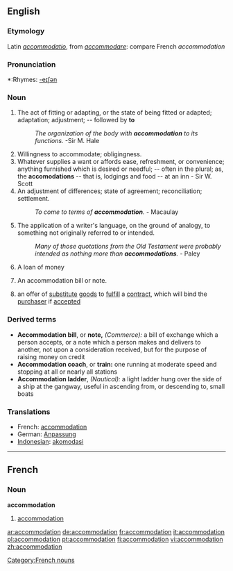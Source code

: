 ==English==

===Etymology===
Latin ''[[accommodatio]]'', from ''[[accommodare]]'': compare French ''accommodation''

===Pronunciation===
*:Rhymes: [[Rhymes:English:-eɪʃǝn|-eɪʃǝn]]

===Noun===
{{en-noun}}

# The act of fitting or adapting, or the state of being fitted or adapted; adaptation; adjustment; -- followed by '''to'''
#:''The organization of the body with '''accommodation''' to its functions.''  -Sir M. Hale
# Willingness to accommodate; obligingness.
# Whatever supplies a want or affords ease, refreshment, or convenience; anything furnished which is desired or needful; -- often in the plural; as, the '''accomodations''' -- that is, lodgings and food -- at an inn - Sir W. Scott
# An adjustment of differences; state of agreement; reconciliation; settlement.
#:''To come to terms of '''accommodation'''.'' - Macaulay
# The application of a writer's language, on the ground of analogy, to something not originally referred to or intended.
#:''Many of those quotations from the Old Testament were probably intended as nothing more than '''accommodations'''.'' - Paley
# {{cattag|Commerce}} A loan of money
# {{cattag|Commerce}} An accommodation bill or note.
#{{law}} an offer of [[substitute]] [[goods]] to [[fulfill]] a [[contract]], which will bind the [[purchaser]] if [[accepted]]

===Derived terms===
*'''Accommodation bill''', or '''note,''' ''(Commerce):'' a bill of exchange which a person accepts, or a note which a person makes and delivers to another, not upon a consideration received, but for the purpose of raising money on credit
*'''Accommodation coach''', or '''train:''' one running at moderate speed and stopping at all or nearly all stations
*'''Accommodation ladder''', ''(Nautical):'' a light ladder hung over the side of a ship at the gangway, useful in ascending from, or descending to, small boats

===Translations===
*French: [[accommodation#French|accommodation]]
*German: [[Anpassung]]
*[[Indonesian]]: [[akomodasi]]

----

==French==
===Noun===
'''accommodation''' {{m}}
# [[accommodation#English|accommodation]]

[[Category:French nouns]]

[[ar:accommodation]]
[[de:accommodation]]
[[fr:accommodation]]
[[it:accommodation]]
[[pl:accommodation]]
[[pt:accommodation]]
[[fi:accommodation]]
[[vi:accommodation]]
[[zh:accommodation]]